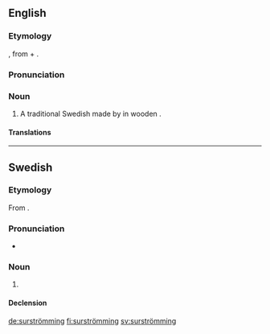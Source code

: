 ==English==

===Etymology===
{{bor|en|sv|-}}, from {{m|sv|sur||sour}} + {{m|sv|strömming||Baltic Herring}}.

===Pronunciation===
{{wikipedia}}
{{rfp|lang=en}}

===Noun===
{{en-noun|~}}

# A traditional Swedish {{l|en|delicacy}} made by {{l|en|ferment|fermenting}} {{l|en|Baltic herring}} in wooden {{l|en|cask|casks}}.

====Translations====
{{trans-top|traditional Swedish delicacy made from fermented Baltic herring}}
{{trans-mid}}
{{trans-bottom}}

{{catlangcode|en|Foods}}

----

==Swedish==

===Etymology===
From {{compound|sv|sur|t1=sour|strömming|t2=Baltic herring}}.

===Pronunciation===
{{wikipedia|lang=sv}}
* {{IPA|/ˈsʉːrˌstrœmɪŋ/|[ˈsʉ̟ːˌʂʈrœ̝mːɪŋ]|lang=sv}}

===Noun===
{{sv-noun|c}}

# {{l|en|surströmming}} {{gloss|traditional Swedish delicacy made from fermented Baltic herring}}

====Declension====
{{sv-infl-noun-c-ar|stem=surströmming}}

{{catlangcode|sv|Foods}}

[[de:surströmming]]
[[fi:surströmming]]
[[sv:surströmming]]